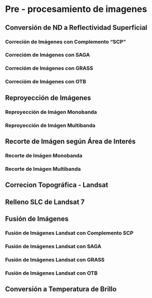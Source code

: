 # Pre - procesamiento de imagenes

## Conversión de ND a Reflectividad Superficial
### Correción de Imágenes con Complemento "SCP"
### Correcióm de Imágenes con SAGA
### Correcióm de Imágenes con GRASS
### Correcióm de Imágenes con OTB

## Reproyección de Imágenes
### Reproyección de Imágen Monobanda
### Reproyección de Imágen Multibanda 

## Recorte de Imágen según Área de Interés
### Recorte de Imágen Monobanda
### Recorte de Imágen Multibanda 

## Correcion Topográfica - Landsat

## Relleno SLC de Landsat 7

## Fusión de Imágenes 
### Fusión de Imágenes Landsat con Complemento SCP
### Fusión de Imágenes Landsat con SAGA
### Fusión de Imágenes Landsat con GRASS
### Fusión de Imágenes Landsat con OTB

## Conversión  a Temperatura de Brillo


